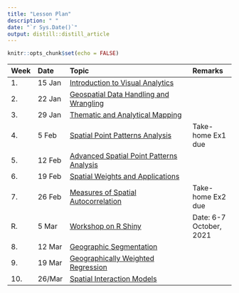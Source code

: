 ```yaml
---
title: "Lesson Plan"
description: " "
date: "`r Sys.Date()`"
output: distill::distill_article
---
```


```r
knitr::opts_chunk$set(echo = FALSE)
```




-----------------------------------------------------------------------------------------------
Week Date   Topic                                                                      Remarks
---- ------ -------------------------------------------------------------------------- ---------------------
1.   15 Jan  [Introduction to Visual Analytics](outline/Lesson01_outline.html)                

2.   22 Jan  [Geospatial Data Handling and Wrangling](outline/Lesson02_outline.html)          

3.   29 Jan  [Thematic and Analytical Mapping](outline/Lesson03_outline.html)         

4.   5 Feb  [Spatial Point Patterns Analysis](outline/Lesson04_outline.html)           Take-home Ex1 due

5.   12 Feb  [Advanced Spatial Point Patterns Analysis](outline/Lesson05_outline.html)

6.   19 Feb  [Spatial Weights and Applications](outline/Lesson06_outline.html)
        
7.   26 Feb  [Measures of Spatial Autocorrelation](outline/Lesson07_outline.html)       Take-home Ex2 due

R.   5 Mar  [Workshop on R Shiny](outline/workshop.html)                               Date: 6-7 October, 2021

8.   12 Mar  [Geographic Segmentation](outline/Lesson08_outline.html)

9.   19 Mar  [Geographically Weighted Regression](outline/Lesson09_outline.html)        

10.  26/Mar  [Spatial Interaction Models](outline/Lesson10_outline.html)                 

----------------------------------------------------------------





